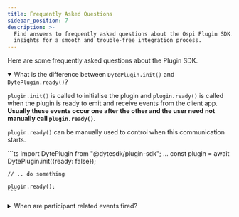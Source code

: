 ```yaml
---
title: Frequently Asked Questions
sidebar_position: 7
description: >-
  Find answers to frequently asked questions about the Ospi Plugin SDK. Get
  insights for a smooth and trouble-free integration process.
---
```


Here are some frequently asked questions about the Plugin SDK.

<details open>
    <summary>
        What is the difference between <code>DytePlugin.init()</code> and <code>DytePlugin.ready()</code>?
    </summary>
    <p>
        <code>plugin.init()</code> is called to initialise the plugin and <code>plugin.ready()</code> is called when the plugin is ready to emit and receive events from the client app. <b>Usually these events occur one after the other and the user need not manually call <code>plugin.ready()</code></b>.  
    </p>
    <p>
        <code>plugin.ready()</code> can be manually used to control when this communication starts.
    </p>
    ```ts
    import DytePlugin from "@dytesdk/plugin-sdk";
    ...
    const plugin = await DytePlugin.init({ready: false});

    // .. do something

    plugin.ready();
    ```

</details>

<details>
    <summary>
       When are participant related events fired?
    </summary>
    <p>
        Peer events like <code>peerLeft</code> and <code>peerJoined</code> are only fired for when another participant leaves/joins the meeting, not for the current user. 
    </p>
    <p>These events can be called like so.</p>
    
    ```ts
    import DytePlugin from "@dytesdk/plugin-sdk";
    ...
    const plugin = await DytePlugin.init();

    plugin.on('peerJoined', (peer) => {
        console.log(peer);
    });

    plugin.on('peerLeft', (peer) => {
        console.log(peer);
    });
    ```

</details>

<head>
  <title>Plugin SDK Frequently Asked Questions</title>
  <meta
    name="description"
    content="Find answers to frequently asked questions about the Ospi Plugin SDK. Get insights for a smooth and trouble-free integration process."
  />
</head>
